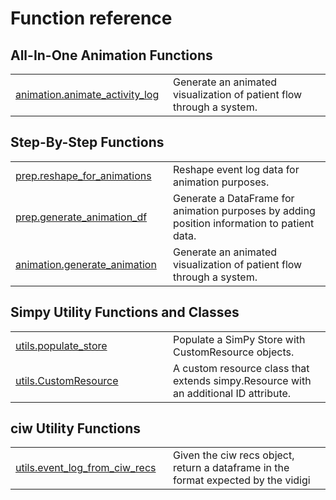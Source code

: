# Function reference {.doc .doc-index}

## All-In-One Animation Functions



| | |
| --- | --- |
| [animation.animate_activity_log](animation.animate_activity_log.qmd#vidigi.animation.animate_activity_log) | Generate an animated visualization of patient flow through a system. |

## Step-By-Step Functions



| | |
| --- | --- |
| [prep.reshape_for_animations](prep.reshape_for_animations.qmd#vidigi.prep.reshape_for_animations) | Reshape event log data for animation purposes. |
| [prep.generate_animation_df](prep.generate_animation_df.qmd#vidigi.prep.generate_animation_df) | Generate a DataFrame for animation purposes by adding position information to patient data. |
| [animation.generate_animation](animation.generate_animation.qmd#vidigi.animation.generate_animation) | Generate an animated visualization of patient flow through a system. |

## Simpy Utility Functions and Classes



| | |
| --- | --- |
| [utils.populate_store](utils.populate_store.qmd#vidigi.utils.populate_store) | Populate a SimPy Store with CustomResource objects. |
| [utils.CustomResource](utils.CustomResource.qmd#vidigi.utils.CustomResource) | A custom resource class that extends simpy.Resource with an additional ID attribute. |

## ciw Utility Functions



| | |
| --- | --- |
| [utils.event_log_from_ciw_recs](utils.event_log_from_ciw_recs.qmd#vidigi.utils.event_log_from_ciw_recs) | Given the ciw recs object, return a dataframe in the format expected by the vidigi |